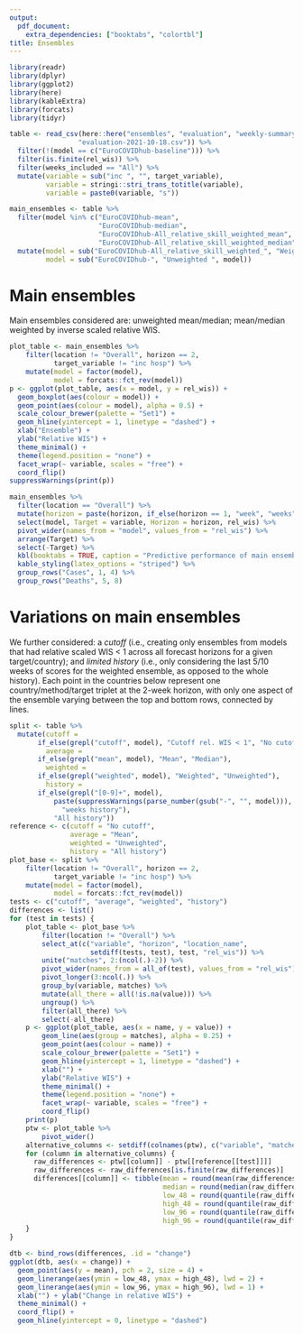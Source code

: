 ```yaml
---
output:
  pdf_document:
    extra_dependencies: ["booktabs", "colortbl"]
title: Ensembles
---
```


```r
library(readr)
library(dplyr)
library(ggplot2)
library(here)
library(kableExtra)
library(forcats)
library(tidyr)

table <- read_csv(here::here("ensembles", "evaluation", "weekly-summary",
			     "evaluation-2021-10-18.csv")) %>%
  filter(!(model == c("EuroCOVIDhub-baseline"))) %>%
  filter(is.finite(rel_wis)) %>%
  filter(weeks_included == "All") %>%
  mutate(variable = sub("inc ", "", target_variable),
         variable = stringi::stri_trans_totitle(variable),
         variable = paste0(variable, "s"))

main_ensembles <- table %>%
  filter(model %in% c("EuroCOVIDhub-mean",
                      "EuroCOVIDhub-median",
                      "EuroCOVIDhub-All_relative_skill_weighted_mean",
                      "EuroCOVIDhub-All_relative_skill_weighted_median")) %>%
  mutate(model = sub("EuroCOVIDhub-All_relative_skill_weighted_", "Weighted ", model),
         model = sub("EuroCOVIDhub-", "Unweighted ", model))
```

# Main ensembles

Main ensembles considered are: unweighted mean/median; mean/median weighted by inverse scaled relative WIS.

```r
plot_table <- main_ensembles %>%
	filter(location != "Overall", horizon == 2,
	       target_variable != "inc hosp") %>%
	mutate(model = factor(model),
	       model = forcats::fct_rev(model))
p <- ggplot(plot_table, aes(x = model, y = rel_wis)) +
  geom_boxplot(aes(colour = model)) +
  geom_point(aes(colour = model), alpha = 0.5) +
  scale_colour_brewer(palette = "Set1") +
  geom_hline(yintercept = 1, linetype = "dashed") +
  xlab("Ensemble") +
  ylab("Relative WIS") +
  theme_minimal() +
  theme(legend.position = "none") +
  facet_wrap(~ variable, scales = "free") +
  coord_flip()
suppressWarnings(print(p))
```

```r
main_ensembles %>%
  filter(location == "Overall") %>%
  mutate(horizon = paste(horizon, if_else(horizon == 1, "week", "weeks"))) %>%
  select(model, Target = variable, Horizon = horizon, rel_wis) %>%
  pivot_wider(names_from = "model", values_from = "rel_wis") %>%
  arrange(Target) %>%
  select(-Target) %>%
  kbl(booktabs = TRUE, caption = "Predictive performance of main ensembles, as measured by the scaled relative WIS.") %>%
  kable_styling(latex_options = "striped") %>%
  group_rows("Cases", 1, 4) %>%
  group_rows("Deaths", 5, 8)
```

# Variations on main ensembles

We further considered: a _cutoff_ (i.e., creating only ensembles from models that had relative scaled WIS < 1 across all forecast horizons for a given target/country); and _limited history_ (i.e., only considering the last 5/10 weeks of scores for the weighted ensemble, as opposed to the whole history). Each point in the countries below represent one country/method/target triplet at the 2-week horizon, with only one aspect of the ensemble varying between the top and bottom rows, connected by lines.

```r
split <- table %>%
  mutate(cutoff =
	   if_else(grepl("cutoff", model), "Cutoff rel. WIS < 1", "No cutoff"),
         average =
	   if_else(grepl("mean", model), "Mean", "Median"),
         weighted =
	   if_else(grepl("weighted", model), "Weighted", "Unweighted"),
         history =
	   if_else(grepl("[0-9]+", model),
		   paste(suppressWarnings(parse_number(gsub("-", "", model))),
			 "weeks history"),
		   "All history"))
reference <- c(cutoff = "No cutoff",
               average = "Mean",
               weighted = "Unweighted",
               history = "All history")
plot_base <- split %>%
	filter(location != "Overall", horizon == 2,
	       target_variable != "inc hosp") %>%
	mutate(model = factor(model),
	       model = forcats::fct_rev(model))
tests <- c("cutoff", "average", "weighted", "history")
differences <- list()
for (test in tests) {
	plot_table <- plot_base %>%
		filter(location != "Overall") %>%
		select_at(c("variable", "horizon", "location_name",
		            setdiff(tests, test), test, "rel_wis")) %>%
		unite("matches", 2:(ncol(.)-2)) %>%
		pivot_wider(names_from = all_of(test), values_from = "rel_wis") %>%
		pivot_longer(3:ncol(.)) %>%
		group_by(variable, matches) %>%
		mutate(all_there = all(!is.na(value))) %>%
		ungroup() %>%
		filter(all_there) %>%
		select(-all_there)
 	p <- ggplot(plot_table, aes(x = name, y = value)) +
		geom_line(aes(group = matches), alpha = 0.25) +
		geom_point(aes(colour = name)) +
		scale_colour_brewer(palette = "Set1") +
		geom_hline(yintercept = 1, linetype = "dashed") +
		xlab("") +
		ylab("Relative WIS") +
		theme_minimal() +
		theme(legend.position = "none") +
		facet_wrap(~ variable, scales = "free") +
		coord_flip()
	print(p)
	ptw <- plot_table %>%
		pivot_wider()
    alternative_columns <- setdiff(colnames(ptw), c("variable", "matches", reference[[test]]))
    for (column in alternative_columns) {
      raw_differences <- ptw[[column]] - ptw[[reference[[test]]]]
      raw_differences <- raw_differences[is.finite(raw_differences)]
      differences[[column]] <- tibble(mean = round(mean(raw_differences), 2),
                                      median = round(median(raw_differences), 2),
                                      low_48 = round(quantile(raw_differences, 0.26), 2),
                                      high_48 = round(quantile(raw_differences, 0.74), 2),
                                      low_96 = round(quantile(raw_differences, 0.02), 2),
                                      high_96 = round(quantile(raw_differences, 0.98), 2))
    }
}
```

```r
dtb <- bind_rows(differences, .id = "change")
ggplot(dtb, aes(x = change)) +
  geom_point(aes(y = mean), pch = 2, size = 4) +
  geom_linerange(aes(ymin = low_48, ymax = high_48), lwd = 2) +
  geom_linerange(aes(ymin = low_96, ymax = high_96), lwd = 1) +
  xlab("") + ylab("Change in relative WIS") +
  theme_minimal() +
  coord_flip() +
  geom_hline(yintercept = 0, linetype = "dashed")
```

